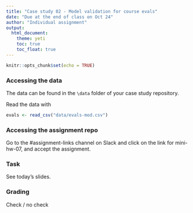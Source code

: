 ```yaml
---
title: "Case study 02 - Model validation for course evals"
date: "Due at the end of class on Oct 24"
author: "Individual assignment"
output: 
  html_document: 
    theme: yeti
    toc: true
    toc_float: true
---
```


```r
knitr::opts_chunk$set(echo = TRUE)
```

### Accessing the data

The data can be found in the `\data` folder of your case study repository.

Read the data with

```r
evals <- read_csv("data/evals-mod.csv")
```


### Accessing the assignment repo

Go to the #assignment-links channel on Slack and click on the link for mini-hw-07, and accept the assignment.

### Task

See today's slides.

### Grading

Check / no check